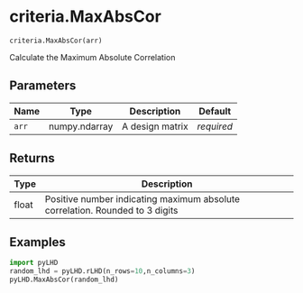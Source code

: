 # criteria.MaxAbsCor { #pyLHD.criteria.MaxAbsCor }

`criteria.MaxAbsCor(arr)`

Calculate the Maximum Absolute Correlation

## Parameters

| Name   | Type          | Description     | Default    |
|--------|---------------|-----------------|------------|
| `arr`  | numpy.ndarray | A design matrix | _required_ |

## Returns

| Type   | Description                                                                  |
|--------|------------------------------------------------------------------------------|
| float  | Positive number indicating maximum absolute correlation. Rounded to 3 digits |

## Examples

```python
import pyLHD
random_lhd = pyLHD.rLHD(n_rows=10,n_columns=3)
pyLHD.MaxAbsCor(random_lhd)
```